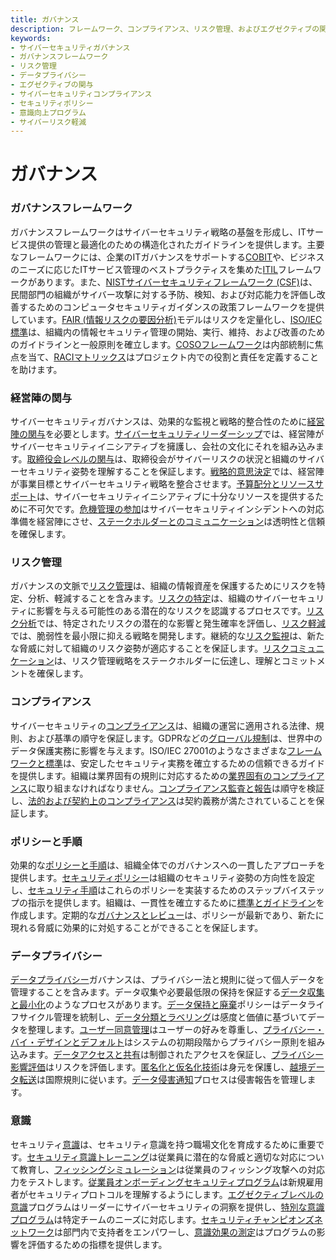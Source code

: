 ```yaml
---
title: ガバナンス
description: フレームワーク、コンプライアンス、リスク管理、およびエグゼクティブの関与を含むサイバーセキュリティガバナンスの重要な側面を探ります。
keywords:
- サイバーセキュリティガバナンス
- ガバナンスフレームワーク
- リスク管理
- データプライバシー
- エグゼクティブの関与
- サイバーセキュリティコンプライアンス
- セキュリティポリシー
- 意識向上プログラム
- サイバーリスク軽減
---
```


# ガバナンス

### ガバナンスフレームワーク

ガバナンスフレームワークはサイバーセキュリティ戦略の基盤を形成し、ITサービス提供の管理と最適化のための構造化されたガイドラインを提供します。主要なフレームワークには、企業のITガバナンスをサポートする[COBIT](/governance/governance_frameworks/cobit/)や、ビジネスのニーズに応じたITサービス管理のベストプラクティスを集めた[ITIL](/governance/governance_frameworks/itil/)フレームワークがあります。また、[NISTサイバーセキュリティフレームワーク (CSF)](/governance/governance_frameworks/nist_cybersecurity_framework_csf/)は、民間部門の組織がサイバー攻撃に対する予防、検知、および対応能力を評価し改善するためのコンピュータセキュリティガイダンスの政策フレームワークを提供しています。[FAIR (情報リスクの要因分析)](/governance/governance_frameworks/fair_factor_analysis_of_information_risk/)モデルはリスクを定量化し、[ISO/IEC標準](/governance/governance_frameworks/isoiec_standards/)は、組織内の情報セキュリティ管理の開始、実行、維持、および改善のためのガイドラインと一般原則を確立します。[COSOフレームワーク](/governance/governance_frameworks/coso_framework/)は内部統制に焦点を当て、[RACIマトリックス](/governance/governance_frameworks/raci_matrix/)はプロジェクト内での役割と責任を定義することを助けます。

### 経営陣の関与

サイバーセキュリティガバナンスは、効果的な監視と戦略的整合性のために[経営陣の関与](/governance/executive_management_involvement)を必要とします。[サイバーセキュリティリーダーシップ](/governance/executive_management_involvement/cybersecurity_leadership/)では、経営陣がサイバーセキュリティイニシアティブを擁護し、会社の文化にそれを組み込みます。[取締役会レベルの関与](/governance/executive_management_involvement/board-level_engagement/)は、取締役会がサイバーリスクの状況と組織のサイバーセキュリティ姿勢を理解することを保証します。[戦略的意思決定](/governance/executive_management_involvement/strategic_decision-making/)では、経営陣が事業目標とサイバーセキュリティ戦略を整合させます。[予算配分とリソースサポート](/governance/executive_management_involvement/budget_allocation_and_resource_support/)は、サイバーセキュリティイニシアティブに十分なリソースを提供するために不可欠です。[危機管理の参加](/governance/executive_management_involvement/crisis_management_participation/)はサイバーセキュリティインシデントへの対応準備を経営陣にさせ、[ステークホルダーとのコミュニケーション](/governance/executive_management_involvement/communication_with_stakeholders/)は透明性と信頼を確保します。

### リスク管理

ガバナンスの文脈で[リスク管理](/governance/risk_management)は、組織の情報資産を保護するためにリスクを特定、分析、軽減することを含みます。[リスクの特定](/governance/risk_management/risk_identification/)は、組織のサイバーセキュリティに影響を与える可能性のある潜在的なリスクを認識するプロセスです。[リスク分析](/governance/risk_management/risk_analysis/)では、特定されたリスクの潜在的な影響と発生確率を評価し、[リスク軽減](/governance/risk_management/risk_mitigation/)では、脆弱性を最小限に抑える戦略を開発します。継続的な[リスク監視](/governance/risk_management/risk_monitoring/)は、新たな脅威に対して組織のリスク姿勢が適応することを保証します。[リスクコミュニケーション](/governance/risk_management/risk_communication/)は、リスク管理戦略をステークホルダーに伝達し、理解とコミットメントを確保します。

### コンプライアンス

サイバーセキュリティの[コンプライアンス](/governance/compliance)は、組織の運営に適用される法律、規則、および基準の順守を保証します。GDPRなどの[グローバル規制](/governance/compliance/global_regulations/)は、世界中のデータ保護実務に影響を与えます。ISO/IEC 27001のようなさまざまな[フレームワークと標準](/governance/compliance/frameworks_and_standards/)は、安定したセキュリティ実務を確立するための信頼できるガイドを提供します。組織は業界固有の規則に対応するための[業界固有のコンプライアンス](/governance/compliance/sector-specific_compliance/)に取り組まなければなりません。[コンプライアンス監査と報告](/governance/compliance/compliance_auditing_and_reporting/)は順守を検証し、[法的および契約上のコンプライアンス](/governance/compliance/legal_and_contractual_compliance/)は契約義務が満たされていることを保証します。

### ポリシーと手順

効果的な[ポリシーと手順](/governance/policies_&_procedures)は、組織全体でのガバナンスへの一貫したアプローチを提供します。[セキュリティポリシー](/governance/policies_&_procedures/security_policies/)は組織のセキュリティ姿勢の方向性を設定し、[セキュリティ手順](/governance/policies_&_procedures/security_procedures/)はこれらのポリシーを実装するためのステップバイステップの指示を提供します。組織は、一貫性を確立するために[標準とガイドライン](/governance/policies_&_procedures/standards_and_guidelines/)を作成します。定期的な[ガバナンスとレビュー](/governance/policies_&_procedures/governance_and_review/)は、ポリシーが最新であり、新たに現れる脅威に効果的に対処することができることを保証します。

### データプライバシー

[データプライバシー](/governance/data_privacy)ガバナンスは、プライバシー法と規則に従って個人データを管理することを含みます。データ収集や必要最低限の保持を保証する[データ収集と最小化](/governance/data_privacy/data_collection_&_minimization/)のようなプロセスがあります。[データ保持と廃棄](/governance/data_privacy/data_retention_&_disposal/)ポリシーはデータライフサイクル管理を統制し、[データ分類とラベリング](/governance/data_privacy/data_classification_&_labeling/)は感度と価値に基づいてデータを整理します。[ユーザー同意管理](/governance/data_privacy/user_consent_management/)はユーザーの好みを尊重し、[プライバシー・バイ・デザインとデフォルト](/governance/data_privacy/privacy_by_design_&_default/)はシステムの初期段階からプライバシー原則を組み込みます。[データアクセスと共有](/governance/data_privacy/data_access_&_sharing/)は制御されたアクセスを保証し、[プライバシー影響評価](/governance/data_privacy/privacy_impact_assessments/)はリスクを評価します。[匿名化と仮名化技術](/governance/data_privacy/anonymization_&_pseudonymization_techniques/)は身元を保護し、[越境データ転送](/governance/data_privacy/cross-border_data_transfers/)は国際規則に従います。[データ侵害通知](/governance/data_privacy/data_breach_notification/)プロセスは侵害報告を管理します。

### 意識

セキュリティ[意識](/governance/awareness)は、セキュリティ意識を持つ職場文化を育成するために重要です。[セキュリティ意識トレーニング](/governance/awareness/security_awareness_training/)は従業員に潜在的な脅威と適切な対応について教育し、[フィッシングシミュレーション](/governance/awareness/phishing_simulations/)は従業員のフィッシング攻撃への対応力をテストします。[従業員オンボーディングセキュリティプログラム](/governance/awareness/employee_onboarding_security_programs/)は新規雇用者がセキュリティプロトコルを理解するようにします。[エグゼクティブレベルの意識](/governance/awareness/executive-level_awareness/)プログラムはリーダーにサイバーセキュリティの洞察を提供し、[特別な意識プログラム](/governance/awareness/tailored_awareness_programs/)は特定チームのニーズに対応します。[セキュリティチャンピオンズネットワーク](/governance/awareness/security_champions_network/)は部門内で支持者をエンパワーし、[意識効果の測定](/governance/awareness/measuring_awareness_effectiveness/)はプログラムの影響を評価するための指標を提供します。